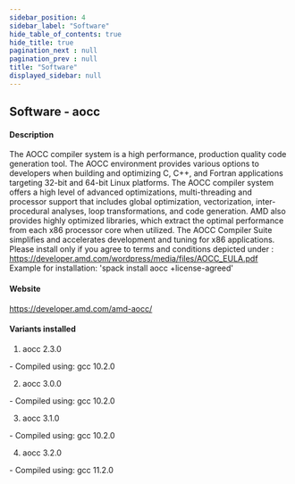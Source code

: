 ```yaml
---
sidebar_position: 4
sidebar_label: "Software"
hide_table_of_contents: true
hide_title: true
pagination_next : null
pagination_prev : null
title: "Software"
displayed_sidebar: null
---
```


## Software - aocc


#### Description
The AOCC compiler system is a high performance, production quality code generation tool. The AOCC environment provides various options to developers when building and optimizing C, C++, and Fortran applications targeting 32-bit and 64-bit Linux platforms. The AOCC compiler system offers a high level of advanced optimizations, multi-threading and processor support that includes global optimization, vectorization, inter-procedural analyses, loop transformations, and code generation. AMD also provides highly optimized libraries, which extract the optimal performance from each x86 processor core when utilized. The AOCC Compiler Suite simplifies and accelerates development and tuning for x86 applications. Please install only if you agree to terms and conditions depicted under : https://developer.amd.com/wordpress/media/files/AOCC_EULA.pdf Example for installation: 'spack install aocc +license-agreed'

#### Website
https://developer.amd.com/amd-aocc/

#### Variants installed
1. aocc 2.3.0
<div class="ul-circle">
    - Compiled using: gcc 10.2.0
</div>

2. aocc 3.0.0
<div class="ul-circle">
    - Compiled using: gcc 10.2.0
</div>

3. aocc 3.1.0
<div class="ul-circle">
    - Compiled using: gcc 10.2.0
</div>

4. aocc 3.2.0
<div class="ul-circle">
    - Compiled using: gcc 11.2.0
</div>


